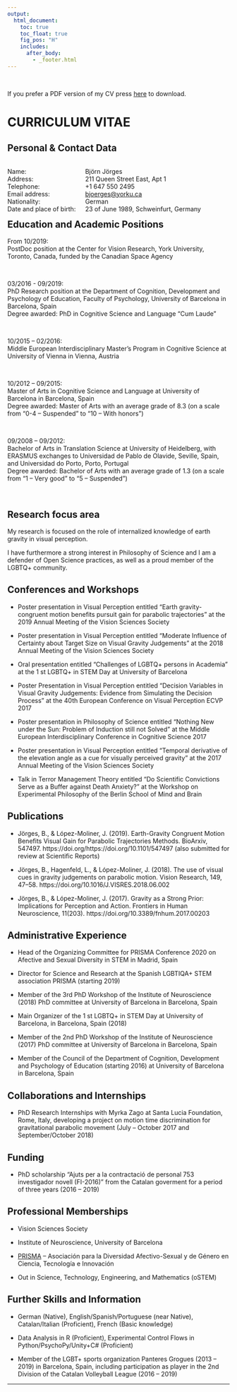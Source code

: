 ---
output:
  html_document:
    toc: true
    toc_float: true
    fig_pos: "H"
    includes:
      after_body: 
        - _footer.html
---

<style>
.column-left{
  float: left;
  width: 35%;
  text-align: left;
}


.column-right{
  float: right;
  width: 65%;
  text-align: left;
}
</style>

<br>

If you prefer a PDF version of my CV press [here](https://github.com/b-jorges/rmarkdown-website-tutorial/raw/gh-pages/CV.pdf) to download.

# CURRICULUM VITAE

## Personal & Contact Data

<div class="column-left">
Name: <br>
Address: <br>
Telephone: <br>
Email address: <br>
Nationality: <br>
Date and place of birth: <br>
</div>



<div class="column-right">
Björn Jörges <br>
211 Queen Street East, Apt 1 <br>
+1 647 550 2495 <br>
[bjoerges@yorku.ca](mailto:bjoerges@yorku.ca) <br>
German <br>
23 of June 1989, Schweinfurt, Germany <br>
</div>

<style>
  .col2 {
    columns: 2 200px;         /* number of columns and width in pixels*/
    -webkit-columns: 2 200px; /* chrome, safari */
    -moz-columns: 2 200px;    /* firefox */
  }
  .col3 {
    columns: 3 100px;
    -webkit-columns: 3 100px;
    -moz-columns: 3 100px;
  }
</style>

## Education and Academic Positions


<div class="row">
  <div class="col-md-4" markdown ="1">
  From 10/2019:
  </div>
  <div class="col-md-8" markdown ="1">
  PostDoc  position at the Center for Vision Research, York University, Toronto, Canada, funded by the Canadian Space Agency
  </div>
</div>

<br>

<div class="row">
  <div class="col-md-4" markdown ="1">
  03/2016 - 09/2019:
  </div>
  <div class="col-md-8" markdown ="1">
  PhD Research position at the Department of Cognition, Development and Psychology of Education, Faculty of Psychology, University of Barcelona in Barcelona, Spain <br>
  Degree awarded: PhD in Cognitive Science and Language "Cum Laude"  
  </div>
</div>

<br>


<div class="row">
  <div class="col-md-4" markdown ="1">
  10/2015 – 02/2016:
  </div>
  <div class="col-md-8" markdown ="1">
  Middle European Interdisciplinary Master’s Program in Cognitive Science at University of Vienna in Vienna, Austria <br>
  </div>
</div>

<br>

  
<div class="row">
  <div class="col-md-4" markdown ="1">
  10/2012 – 09/2015:
  </div>
  <div class="col-md-8" markdown ="1">
  Master of Arts in Cognitive Science and Language at University of Barcelona in Barcelona, Spain <br>
Degree awarded: Master of Arts with an average grade of 8.3 (on a scale from “0-4 – Suspended” to “10 – With honors”) 
  </div>
</div>

<br>

<div class="row">
  <div class="col-md-4" markdown ="1">
  09/2008 – 09/2012:
  </div>
  <div class="col-md-8" markdown ="1">
  Bachelor of Arts in Translation Science at University of Heidelberg, with ERASMUS exchanges to Universidad de Pablo de Olavide, Seville, Spain, and Universidad do Porto, Porto, Portugal <br>
Degree awarded: Bachelor of Arts with an average grade of 1.3 (on a scale from “1 – Very good” to “5 – Suspended”) <br>
  </div>
</div>

<br>


## Research focus area

My research is focused on the role of internalized knowledge of earth gravity in visual perception.

I have furthermore a strong interest in Philosophy of Science and I am a defender of Open Science practices, as well as a proud member of the LGBTQ+ community.

## Conferences and Workshops

- Poster presentation in Visual Perception entitled “Earth gravity-congruent motion benefits pursuit gain for parabolic trajectories” at the 2019 Annual Meeting of the Vision Sciences Society

- Poster presentation in Visual Perception entitled “Moderate Influence of Certainty about Target Size on Visual Gravity Judgements” at the 2018 Annual Meeting of the Vision Sciences Society

- Oral presentation entitled “Challenges of LGBTQ+ persons in Academia” at the 1 st LGBTQ+ in STEM Day at University of Barcelona

- Poster Presentation in Visual Perception entitled “Decision Variables in Visual Gravity Judgements: Evidence from Simulating the Decision Process” at the 40th European Conference on Visual Perception ECVP 2017

- Poster presentation in Philosophy of Science entitled “Nothing New under the Sun: Problem of Induction still not Solved” at the Middle European Interdisciplinary Conference in Cognitive Science 2017

- Poster presentation in Visual Perception entitled “Temporal derivative of the elevation angle as a cue for visually perceived gravity” at the 2017 Annual Meeting of the Vision Sciences Society

- Talk in Terror Management Theory entitled “Do Scientific Convictions Serve as a Buffer against Death Anxiety?” at the Workshop on Experimental Philosophy of the Berlin School of Mind and Brain


## Publications

- Jörges, B., & López-Moliner, J. (2019). Earth-Gravity Congruent Motion Benefits Visual Gain for Parabolic Trajectories Methods. BioArxiv, 547497. https://doi.org/https://doi.org/10.1101/547497 (also submitted for review at Scientific Reports)


- Jörges, B., Hagenfeld, L., & López-Moliner, J. (2018). The use of visual cues in gravity judgements on parabolic motion. Vision Research, 149, 47–58. https://doi.org/10.1016/J.VISRES.2018.06.002


- Jörges, B., & López-Moliner, J. (2017). Gravity as a Strong Prior: Implications for Perception and Action. Frontiers in Human Neuroscience, 11(203). https://doi.org/10.3389/fnhum.2017.00203


## Administrative Experience

- Head of the Organizing Committee for PRISMA Conference 2020 on Afective and Sexual Diversity in STEM in Madrid, Spain


- Director for Science and Research at the Spanish LGBTIQA+ STEM association PRISMA (starting 2019)


- Member of the 3rd PhD Workshop of the Institute of Neuroscience (2018) PhD committee at University of Barcelona in Barcelona, Spain


- Main Organizer of the 1 st LGBTQ+ in STEM Day at University of Barcelona, in Barcelona, Spain (2018)


- Member of the 2nd PhD Workshop of the Institute of Neuroscience (2017) PhD committee at University of Barcelona in Barcelona, Spain


- Member of the Council of the Department of Cognition, Development and Psychology of Education (starting 2016) at University of Barcelona in Barcelona, Spain


## Collaborations and Internships


- PhD Research Internships with Myrka Zago at Santa Lucia Foundation, Rome, Italy, developing a project on motion time discrimination for gravitational parabolic movement (July – October 2017 and September/October 2018)


## Funding


- PhD scholarship “Ajuts per a la contractació de personal 753 investigador novell (FI-2016)” from the Catalan goverment for a period of three years (2016 – 2019)


## Professional Memberships

- Vision Sciences Society

- Institute of Neuroscience, University of Barcelona

- [PRISMA](./PRISMA.html) – Asociación para la Diversidad Afectivo-Sexual y de Género en Ciencia, Tecnología e Innovación

- Out in Science, Technology, Engineering, and Mathematics (oSTEM)

## Further Skills and Information

- German (Native), English/Spanish/Portuguese (near Native), Catalan/Italian (Proficient), French (Basic knowledge)

- Data Analysis in R (Proficient), Experimental Control Flows in Python/PsychoPy/Unity+C# (Proficient)

- Member of the LGBT+ sports organization Panteres Grogues (2013 – 2019) in Barcelona, Spain, including participation as player in the 2nd Division of the Catalan Volleyball League (2016 – 2019)

---
